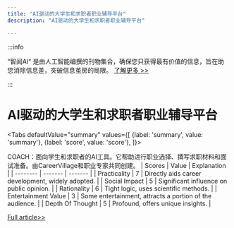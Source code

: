 ```yaml
---
title: "AI驱动的大学生和求职者职业辅导平台"
description: "AI驱动的大学生和求职者职业辅导平台"

---
```



:::info

“智闻AI“ 是由人工智能编撰的刊物集合，确保您只获得最有价值的信息，旨在助您消除信息差，突破信息茧房的局限。  [了解更多 >>](/)

:::

# AI驱动的大学生和求职者职业辅导平台


<Tabs
	defaultValue="summary"
	values={[
	{label: 'summary', value: 'summary'},
	{label: 'score', value: 'score'},
]}>
<TabItem value="summary">


COACH：面向学生和求职者的AI工具。它帮助进行职业选择、撰写求职材料和面试准备。由CareerVillage和职业专家共同创建。
</TabItem>
<TabItem value="score">
	| Scores     | Value   | Explanation |
	| -------- | ------- | ------- |
	| Practicality  | 7    | Directly aids career development, widely adopted.    |
	| Social Impact | 5     | Significant influence on public opinion.    |
	| Rationality    | 6    | Tight logic, uses scientific methods.    |
	| Entertainment Value    | 3    | Some entertainment, attracts a portion of the audience.    |
	| Depth Of Thought    | 5    | Profound, offers unique insights.    |
</TabItem>
</Tabs>

[Full article>>](https://www.producthunt.com/posts/coach-by-careervillage)
